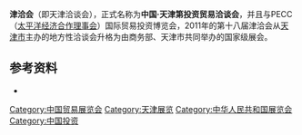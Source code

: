 '''津洽会'''（即天津洽谈会），正式名称为'''中国·天津第投资贸易洽谈会'''，并且与PECC（[[太平洋经济合作理事会|太平洋经济合作理事会]]）国际贸易投资博览会，2011年的第十八届津洽会从[[天津市|天津市]]主办的地方性洽谈会升格为由商务部、天津市共同举办的国家级展会。
==参考资料==
*{{Cite web|title=中国·天津第十九届投资贸易洽谈会开幕|url=http://www.gov.cn/jrzg/2012-05/11/content_2135133.htm|date=2012-05-11|publisher=中国政府网|accessdate=2012-08-30|archive-date=2016-03-04|archive-url=https://web.archive.org/web/20160304094129/http://www.gov.cn/jrzg/2012-05/11/content_2135133.htm|dead-url=no}}
[[Category:中国贸易展览会|Category:中国贸易展览会]]
[[Category:天津展览|Category:天津展览]]
[[Category:中华人民共和国展览会|Category:中华人民共和国展览会]]
[[Category:中国投资|Category:中国投资]]